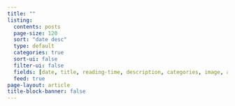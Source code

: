 ```yaml
---
title: ""
listing:
  contents: posts
  page-size: 120
  sort: "date desc"
  type: default
  categories: true
  sort-ui: false
  filter-ui: false
  fields: [date, title, reading-time, description, categories, image, author]
  feed: true
page-layout: article
title-block-banner: false
---
```


<!-- :::: {.columns} -->

<!-- ::: {.column width="40%"} -->
<!-- # Series -->

<!-- #### [TextAnalytics-series](https://nyamisi.github.io/nyamisi/posts/worldcloud/) -->
<!-- This series contains a great deal of tips, tricks and packages that you can use to level up your text analysis and categorical data visualization -->
<!-- ::: -->

<!-- ::: {.column width="60%"} -->

<!-- # Subscribe -->
<!-- <iframe id="nyamisi-form" src="https://github.com/nyamisi/" data-test-id="nyamisi-embed" frameborder="0" scrolling="no" style="margin: 0; border-radius: 0px !important; background-color: transparent; height: 75px; width: 90%;"></iframe> -->

<!-- ::: -->


<!-- :::: -->